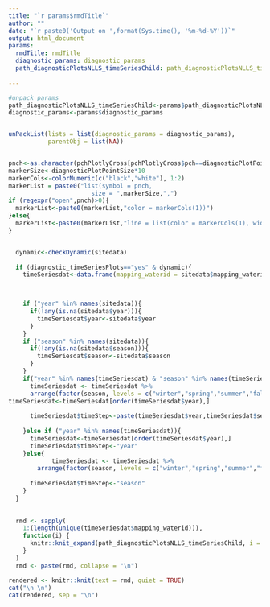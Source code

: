 ```yaml
---
title: "`r params$rmdTitle`"
author: ""
date: "`r paste0('Output on ',format(Sys.time(), '%m-%d-%Y'))`"
output: html_document
params:
  rmdTitle: rmdTitle
  diagnostic_params: diagnostic_params
  path_diagnosticPlotsNLLS_timeSeriesChild: path_diagnosticPlotsNLLS_timeSeriesChild
  
---
```




```r
#unpack params
path_diagnosticPlotsNLLS_timeSeriesChild<-params$path_diagnosticPlotsNLLS_timeSeriesChild
diagnostic_params<-params$diagnostic_params


unPackList(lists = list(diagnostic_params = diagnostic_params),
           parentObj = list(NA))


pnch<-as.character(pchPlotlyCross[pchPlotlyCross$pch==diagnosticPlotPointStyle,]$plotly)
markerSize<-diagnosticPlotPointSize*10
markerCols<-colorNumeric(c("black","white"), 1:2)
markerList = paste0("list(symbol = pnch,
                       size = ",markerSize,",")
if (regexpr("open",pnch)>0){
  markerList<-paste0(markerList,"color = markerCols(1))")
}else{
  markerList<-paste0(markerList,"line = list(color = markerCols(1), width = 0.8),color = markerCols(1))")
}



```



```r
  dynamic<-checkDynamic(sitedata) 
  
  if (diagnostic_timeSeriesPlots=="yes" & dynamic){
    timeSeriesdat<-data.frame(mapping_waterid = sitedata$mapping_waterid,staid=sitedata$staid,Obs=estimate.list$Mdiagnostics.list$Obs,predict=estimate.list$Mdiagnostics.list$predict)


      
    if ("year" %in% names(sitedata)){
      if(!any(is.na(sitedata$year))){
        timeSeriesdat$year<-sitedata$year
      }
    }
    if ("season" %in% names(sitedata)){
      if(!any(is.na(sitedata$season))){
        timeSeriesdat$season<-sitedata$season
      }
    }
    if("year" %in% names(timeSeriesdat) & "season" %in% names(timeSeriesdat)){
      timeSeriesdat <- timeSeriesdat %>% 
      arrange(factor(season, levels = c("winter","spring","summer","fall")))
timeSeriesdat<-timeSeriesdat[order(timeSeriesdat$year),]
      
      timeSeriesdat$timeStep<-paste(timeSeriesdat$year,timeSeriesdat$season)
      
    }else if ("year" %in% names(timeSeriesdat)){
      timeSeriesdat<-timeSeriesdat[order(timeSeriesdat$year),]
      timeSeriesdat$timeStep<-"year"
    }else{
            timeSeriesdat <- timeSeriesdat %>% 
        arrange(factor(season, levels = c("winter","spring","summer","fall")))
            
      timeSeriesdat$timeStep<-"season"
    }
  }
  
            
  rmd <- sapply(
    1:(length(unique(timeSeriesdat$mapping_waterid))),
    function(i) {
      knitr::knit_expand(path_diagnosticPlotsNLLS_timeSeriesChild, i = i)
    }
  )
  rmd <- paste(rmd, collapse = "\n")

```

```r

rendered <- knitr::knit(text = rmd, quiet = TRUE)
cat("\n \n")
cat(rendered, sep = "\n")


```

